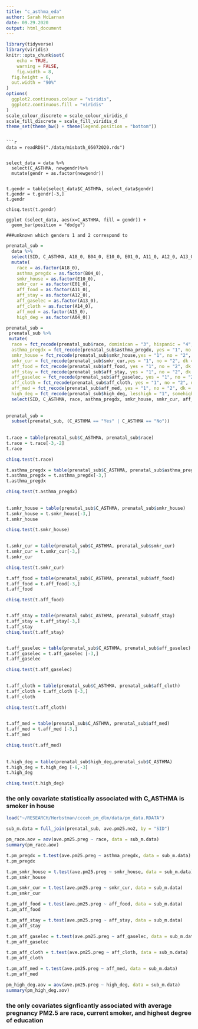 ```yaml
---
title: "c_asthma_eda"
author: Sarah McLarnan
date: 09.29.2020
output: html_document
---
```



```r
library(tidyverse)
library(viridis)
knitr::opts_chunk$set(
	echo = TRUE,
	warning = FALSE,
	fig.width = 8, 
  fig.height = 6,
  out.width = "90%"
)
options(
  ggplot2.continuous.colour = "viridis",
  ggplot2.continuous.fill = "viridis"
)
scale_colour_discrete = scale_colour_viridis_d
scale_fill_discrete = scale_fill_viridis_d
theme_set(theme_bw() + theme(legend.position = "bottom"))
```

```

```r
data = readRDS("./data/misbath_05072020.rds") 


select_data = data %>%
  select(C_ASTHMA, newgendr)%>%
  mutate(gendr = as.factor(newgendr))


t.gendr = table(select_data$C_ASTHMA, select_data$gendr)
t.gendr = t.gendr[-3,]
t.gendr

chisq.test(t.gendr)

ggplot (select_data, aes(x=C_ASTHMA, fill = gendr)) +
  geom_bar(position = "dodge")

###unknown which genders 1 and 2 correspond to 

```

```r
prenatal_sub = 
  data %>% 
  select(SID, C_ASTHMA, A18_0, B04_0, E10_0, E01_0, A11_0, A12_0, A13_0, A14_0, A15_0, A04_0) %>%
  mutate(
    race = as.factor(A18_0),
    asthma_pregdx = as.factor(B04_0), 
    smkr_house = as.factor(E10_0),
    smkr_cur = as.factor(E01_0),
    aff_food = as.factor(A11_0),
    aff_stay = as.factor(A12_0),
    aff_gaselec = as.factor(A13_0),
    aff_cloth = as.factor(A14_0),
    aff_med = as.factor(A15_0),
    high_deg = as.factor(A04_0))

prenatal_sub = 
 prenatal_sub %>%
 mutate(
  race = fct_recode(prenatal_sub$race, dominican = "3", hispanic = "4", africanamerican = "5"),
  asthma_pregdx = fct_recode(prenatal_sub$asthma_pregdx, yes = "1", no = "2"), 
  smkr_house = fct_recode(prenatal_sub$smkr_house,yes = "1", no = "2", dk = "8", nr  = "9"), 
  smkr_cur = fct_recode(prenatal_sub$smkr_cur,yes = "1", no = "2", dk = "8", nr  = "9"), 
  aff_food = fct_recode(prenatal_sub$aff_food, yes = "1", no = "2", dk = "8", nr  = "9"), 
  aff_stay = fct_recode(prenatal_sub$aff_stay, yes = "1", no = "2", dk = "8", nr  = "9"),
  aff_gaselec = fct_recode(prenatal_sub$aff_gaselec, yes = "1", no = "2", dk = "8", nr  = "9"),
  aff_cloth = fct_recode(prenatal_sub$aff_cloth, yes = "1", no = "2", dk = "8", nr  = "9"),
  aff_med = fct_recode(prenatal_sub$aff_med, yes = "1", no = "2", dk = "8", nr  = "9"),
  high_deg = fct_recode(prenatal_sub$high_deg, lesshigh = "1", somehigh = "2", high = "3", ged = "4", somecol = "5", col2yr = "6", col4yr = "7", grad = "8")) %>%
  select(SID, C_ASTHMA, race, asthma_pregdx, smkr_house, smkr_cur, aff_food, aff_stay, aff_gaselec, aff_cloth, aff_med, high_deg)
    
  
prenatal_sub = 
  subset(prenatal_sub, (C_ASTHMA == "Yes" | C_ASTHMA == "No"))
  
  
t.race = table(prenatal_sub$C_ASTHMA, prenatal_sub$race)
t.race = t.race[-3,-2]
t.race 

chisq.test(t.race)

t.asthma_pregdx = table(prenatal_sub$C_ASTHMA, prenatal_sub$asthma_pregdx)
t.asthma_pregdx = t.asthma_pregdx[-3,]
t.asthma_pregdx

chisq.test(t.asthma_pregdx)
  
  
t.smkr_house = table(prenatal_sub$C_ASTHMA, prenatal_sub$smkr_house)
t.smkr_house = t.smkr_house[-3,]
t.smkr_house

chisq.test(t.smkr_house)

  
t.smkr_cur = table(prenatal_sub$C_ASTHMA, prenatal_sub$smkr_cur)
t.smkr_cur = t.smkr_cur[-3,]
t.smkr_cur

chisq.test(t.smkr_cur)

t.aff_food = table(prenatal_sub$C_ASTHMA, prenatal_sub$aff_food)
t.aff_food = t.aff_food[-3,]
t.aff_food

chisq.test(t.aff_food)


t.aff_stay = table(prenatal_sub$C_ASTHMA, prenatal_sub$aff_stay)
t.aff_stay = t.aff_stay[-3,]
t.aff_stay
chisq.test(t.aff_stay)


t.aff_gaselec = table(prenatal_sub$C_ASTHMA, prenatal_sub$aff_gaselec)
t.aff_gaselec = t.aff_gaselec [-3,]
t.aff_gaselec

chisq.test(t.aff_gaselec)
  

t.aff_cloth = table(prenatal_sub$C_ASTHMA, prenatal_sub$aff_cloth)
t.aff_cloth = t.aff_cloth [-3,]
t.aff_cloth

chisq.test(t.aff_cloth)

  
t.aff_med = table(prenatal_sub$C_ASTHMA, prenatal_sub$aff_med)
t.aff_med = t.aff_med [-3,]
t.aff_med

chisq.test(t.aff_med)
  
  
t.high_deg = table(prenatal_sub$high_deg,prenatal_sub$C_ASTHMA)
t.high_deg = t.high_deg [-8,-3]
t.high_deg

chisq.test(t.high_deg)
```

### the only covariate statistically associated with C_ASTHMA is smoker in house

```r
load("~/RESEARCH/Herbstman/ccceh_pm_dlm/data/pm_data.RDATA")

sub_m.data = full_join(prenatal_sub, ave.pm25.no2, by = "SID")

pm_race.aov = aov(ave.pm25.preg ~ race, data = sub_m.data)
summary(pm_race.aov)

t.pm_pregdx = t.test(ave.pm25.preg ~ asthma_pregdx, data = sub_m.data)
t.pm_pregdx

t.pm_smkr_house = t.test(ave.pm25.preg ~ smkr_house, data = sub_m.data)
t.pm_smkr_house

t.pm_smkr_cur = t.test(ave.pm25.preg ~ smkr_cur, data = sub_m.data)
t.pm_smkr_cur

t.pm_aff_food = t.test(ave.pm25.preg ~ aff_food, data = sub_m.data)
t.pm_aff_food

t.pm_aff_stay = t.test(ave.pm25.preg ~ aff_stay, data = sub_m.data)
t.pm_aff_stay

t.pm_aff_gaselec = t.test(ave.pm25.preg ~ aff_gaselec, data = sub_m.data)
t.pm_aff_gaselec

t.pm_aff_cloth = t.test(ave.pm25.preg ~ aff_cloth, data = sub_m.data)
t.pm_aff_cloth

t.pm_aff_med = t.test(ave.pm25.preg ~ aff_med, data = sub_m.data)
t.pm_aff_med

pm_high_deg.aov = aov(ave.pm25.preg ~ high_deg, data = sub_m.data)
summary(pm_high_deg.aov)

```
### the only covariates signficantly associated with average pregnancy PM2.5 are race, current smoker, and highest degree of education 
